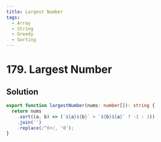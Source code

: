 ```yaml
---
title: Largest Number
tags:
  - Array
  - String
  - Greedy
  - Sorting
---
```


# 179. Largest Number

<Badges>
  <LevelBadge level="medium" />
  <TopicBadge name="Array" slug="array" />
  <TopicBadge name="String" slug="string" />
  <TopicBadge name="Greedy" slug="greedy" />
  <TopicBadge name="Sorting" slug="sorting" />
</Badges>

## Solution

```typescript filename="solution.ts" copy
export function largestNumber(nums: number[]): string {
  return nums
    .sort((a, b) => (`${a}${b}` > `${b}${a}` ? -1 : 1))
    .join('')
    .replace(/^0+/, '0');
}
```

<ProblemLink
  codingSite="leetcode"
  href="https://leetcode.com/problems/largest-number"
  title="Largest Number"
/>
